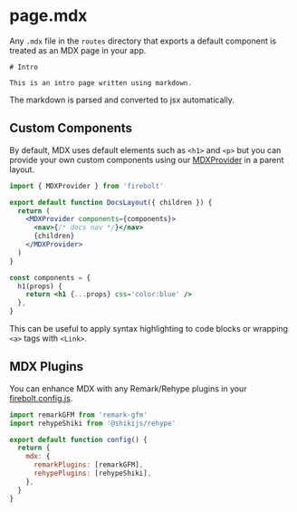 <Metadata
  title='Reference: [page].mdx'
  description='API Reference for mdx page files in Firebolt.'
/>

# page.mdx

Any `.mdx` file in the `routes` directory that exports a default component is treated as an MDX page in your app.

```mdx title='routes/docs/intro.mdx' lineNumbers
# Intro

This is an intro page written using markdown.
```

The markdown is parsed and converted to jsx automatically.

## Custom Components

By default, MDX uses default elements such as `<h1>` and `<p>` but you can provide your own custom components using our [MDXProvider](/docs/ref/mdx-provider) in a parent layout.

```jsx title='routes/docs/_layout.js' lineNumbers
import { MDXProvider } from 'firebolt'

export default function DocsLayout({ children }) {
  return (
    <MDXProvider components={components}>
      <nav>{/* docs nav */}</nav>
      {children}
    </MDXProvider>
  )
}

const components = {
  h1(props) {
    return <h1 {...props} css='color:blue' />
  },
}
```

This can be useful to apply syntax highlighting to code blocks or wrapping `<a>` tags with `<Link>`.

## MDX Plugins

You can enhance MDX with any Remark/Rehype plugins in your [firebolt.config.js](/docs/ref/config).

```jsx title='firebolt.config.js' lineNumbers
import remarkGFM from 'remark-gfm'
import rehypeShiki from '@shikijs/rehype'

export default function config() {
  return {
    mdx: {
      remarkPlugins: [remarkGFM],
      rehypePlugins: [rehypeShiki],
    },
  }
}
```
